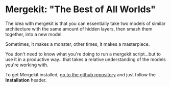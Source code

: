 # Mergekit: "The Best of All Worlds"

The idea with mergekit is that you can essentially take two models of similar architecture with the same amount of hidden layers, then smash them together, into a new model.

Sometimes, it makes a monster, other times, it makes a masterpiece.

You don't need to know what you're doing to run a mergekit script...but to use it in a productive way...that takes a relative understanding of the models you're working with.

To get Mergekit installed, [go to the github repository](https://github.com/cg123/mergekit/tree/mixtral) and just follow the **Installation** header.